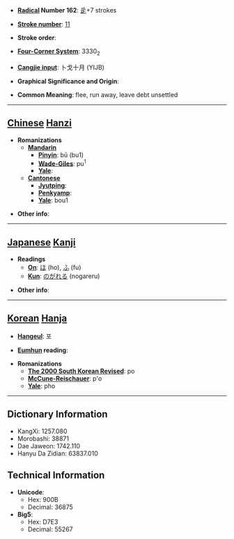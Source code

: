 * '''[[Wiktionary:Chinese radical index| Radical]] Number 162''': [[Wiktionary:Chinese radical index 辵|辵]]+7 strokes

* '''[[Wiktionary:Chinese total strokes index|Stroke number]]''': [[Wiktionary:Chinese total strokes index 11|11]]

* '''Stroke order''': 

* '''[[Wiktionary:Chinese four corner index|Four-Corner System]]''': 3330<sub>2</sub>

* '''[[Wiktionary:Chinese Cangjie index|Cangjie input]]''': 卜戈十月 (YIJB)

* '''Graphical Significance and Origin''': 

* '''Common Meaning''': flee, run away, leave debt unsettled

----

== [[Chinese]] [[Hanzi]] ==

* '''Romanizations'''
** '''[[Mandarin]]'''
*** '''[[Pinyin]]''': bū (bu1)
*** '''[[Wade-Giles]]''': pu<sup>1</sup>
*** '''[[Yale]]''': 
** '''[[Cantonese]]'''
*** '''[[Jyutping]]''':
*** '''[[Penkyamp]]''': 
*** '''[[Yale]]''': bou1

* '''Other info''': 

----

== [[Japanese]] [[Kanji]] ==

* '''Readings'''
** '''[[On]]''': [[ほ]] (ho), [[ふ]] (fu)
** '''[[Kun]]''': [[のがれる]] (nogareru)

* '''Other info''':  

----

== [[Korean]] [[Hanja]] ==

* '''[[Hangeul]]''': 포

* '''[[Eumhun]] reading''': 

* '''Romanizations'''
** '''[[The 2000 South Korean Revised Romanization|The 2000 South Korean Revised]]''': po
** '''[[McCune-Reischauer]]''': p'o
** '''[[Yale]]''': pho

----

== Dictionary Information ==

* KangXi: 1257.080
* Morobashi: 38871
* Dae Jaweon: 1742.110
* Hanyu Da Zidian: 63837.010

== Technical Information ==

* '''Unicode''':
** Hex: 900B
** Decimal: 36875
* '''Big5''':
** Hex: D7E3
** Decimal: 55267
